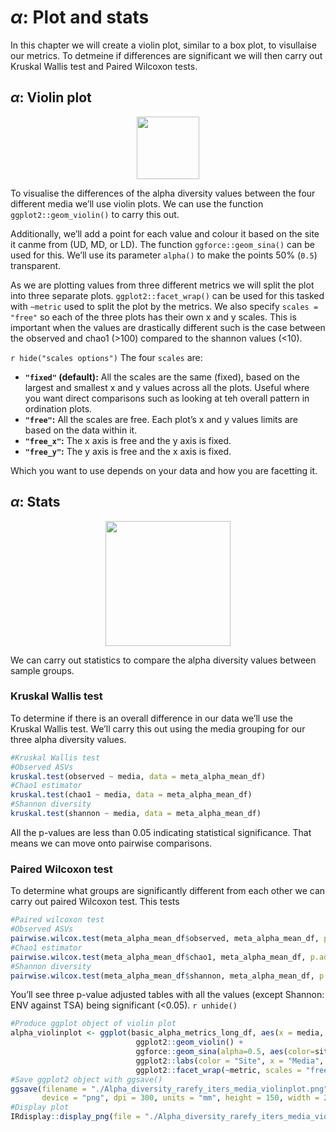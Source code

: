 # $\alpha$: Plot and stats

In this chapter we will create a violin plot, similar to a box plot, to visullaise our metrics.
To detmeine if differences are significant we will then carry out Kruskal Wallis test and Paired Wilcoxon tests. 

## $\alpha$: Violin plot
<center>
![](figures/violin_2.png){style="width:100px"}
</center>

To visualise the differences of the alpha diversity values between the four different media we'll use violin plots.
We can use the function `ggplot2::geom_violin()` to carry this out.

Additionally, we'll add a point for each value and colour it based on the site it canme from (UD, MD, or LD).
The function `ggforce::geom_sina()` can be used for this.
We'll use its parameter `alpha()` to make the points 50% (`0.5`) transparent.

As we are plotting values from three different metrics we will split the plot into three separate plots.
`ggplot2::facet_wrap()` can be used for this tasked with `~metric` used to split the plot by the metrics.
We also specify `scales = "free"` so each of the three plots has their own x and y scales.
This is important when the values are drastically different such is the case between the observed and chao1 (>100) compared to the shannon values (<10).

`r hide("scales options")`
The four `scales` are:

- __`"fixed"` (default):__ All the scales are the same (fixed), based on the largest and smallest x and y values across all the plots. Useful where you want direct comparisons such as looking at teh overall pattern in ordination plots.
- __`"free"`:__ All the scales are free. Each plot's x and y values limits are based on the data within it.
- __`"free_x"`:__ The x axis is free and the y axis is fixed.
- __`"free_y"`:__ The y axis is free and the x axis is fixed.

Which you want to use depends on your data and how you are facetting it.

## $\alpha$: Stats
<center>
![](figures/stats.png){style="width:200px"}
</center>

We can carry out statistics to compare the alpha diversity values between sample groups.

### Kruskal Wallis test

To determine if there is an overall difference in our data we'll use the Kruskal Wallis test.
We'll carry this out using the media grouping for our three alpha diversity values.

```R
#Kruskal Wallis test
#Observed ASVs
kruskal.test(observed ~ media, data = meta_alpha_mean_df)
#Chao1 estimator
kruskal.test(chao1 ~ media, data = meta_alpha_mean_df)
#Shannon diversity
kruskal.test(shannon ~ media, data = meta_alpha_mean_df)
```

All the p-values are less than 0.05 indicating statistical significance.
That means we can move onto pairwise comparisons.

### Paired Wilcoxon test

To determine what groups are significantly different from each other we can carry out paired Wilcoxon test.
This tests 

```R
#Paired wilcoxon test
#Observed ASVs
pairwise.wilcox.test(meta_alpha_mean_df$observed, meta_alpha_mean_df, p.adjust.method = "holm")
#Chao1 estimator
pairwise.wilcox.test(meta_alpha_mean_df$chao1, meta_alpha_mean_df, p.adjust.method = "holm")
#Shannon diversity
pairwise.wilcox.test(meta_alpha_mean_df$shannon, meta_alpha_mean_df, p.adjust.method = "holm")
```

You'll see three p-value adjusted tables with all the values (except Shannon: ENV against TSA) being significant (<0.05).
`r unhide()`

```R
#Produce ggplot object of violin plot
alpha_violinplot <- ggplot(basic_alpha_metrics_long_df, aes(x = media, y = value)) +
                            ggplot2::geom_violin() +
                            ggforce::geom_sina(alpha=0.5, aes(color=site)) +
                            ggplot2::labs(color = "Site", x = "Media", y = "Value") +
                            ggplot2::facet_wrap(~metric, scales = "free")
#Save ggplot2 object with ggsave()
ggsave(filename = "./Alpha_diversity_rarefy_iters_media_violinplot.png", plot = alpha_violinplot,
       device = "png", dpi = 300, units = "mm", height = 150, width = 250)
#Display plot
IRdisplay::display_png(file = "./Alpha_diversity_rarefy_iters_media_violinplot.png")
```